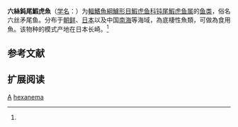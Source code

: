 {{Speciesbox 
| status = NE
| status_system = IUCN3.1
| status_ref = 
| taxon = Amblychaeturichthys hexanema
| authority =  Bleeker, 1853<ref name='id8305'>{{cite web| url =http://www.bioinfo.cn/db05/BjdwSpecies.php?action=view&id=8305| title =六絲鈍尾鰕虎魚| work =中国动物物种编目数据库| publisher =中国科学院微生物研究所| author =中国科学院动物研究所| accessdate =2009-04-16| deadurl =yes| archiveurl =https://web.archive.org/web/20160305065022/http://www.bioinfo.cn/db05/BjdwSpecies.php?action=view&id=8305| archivedate =2016-03-05}}</ref>
| synonyms = *''Chaeturichthys hexanema''<br /><small>Bleeker, 1853</small>
}}

'''六絲鈍尾鰕虎魚'''（[[学名|学名]]：{{lang|la|''Amblychaeturichthys hexanema''}}）为[[輻鰭魚綱|輻鰭魚綱]][[鱸形目|鱸形目]][[鰕虎鱼科|鰕虎鱼科]][[钝尾鰕虎鱼属|钝尾鰕虎鱼属]]的[[鱼类|鱼类]]，俗名六丝矛尾鱼。分布于[[朝鲜|朝鲜]]、[[日本|日本]]以及中国[[南海|南海]]等海域，為底棲性魚類，可做為食用魚。该物种的模式产地在日本长崎。<ref name='id8305'/>

== 参考文献 ==
{{reflist}}

== 扩展阅读 ==
{{refbegin}}
{{wikispecies-inline|Amblychaeturichthys hexanema|六絲鈍尾鰕虎魚}}
{{refend}}
{{Taxonbar|from=Q2186621}}

[[Category:食用魚|A]]
[[Category:鈍尾鰕虎魚屬|hexanema]]